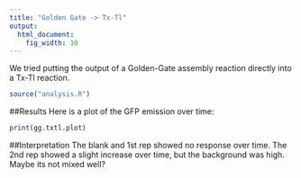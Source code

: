 ```yaml
---
title: "Golden Gate -> Tx-Tl"
output:
  html_document:
    fig_width: 10
---
```


We tried putting the output of a Golden-Gate assembly reaction directly into a Tx-Tl reaction.

```r
source("analysis.R")
```

##Results
Here is a plot of the GFP emission over time:

```r
print(gg.txtl.plot)
```

##Interpretation
The blank and 1st rep showed no response over time. The 2nd rep showed a slight increase over time, but the background was high. Maybe its not mixed well?
